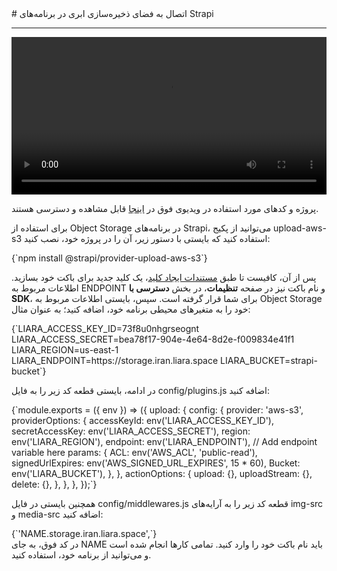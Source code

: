 

<Layout>
<Head>
<title>مستندات اتصال به Object Storage در Strapi - لیارا</title>
<meta property="og:title" content="مستندات خدمات رایانش ابری لیارا" />
<meta property="og:description" content="مستندات مربوط به اتصال به فضای ذخیره‌سازی ابری یا Object Storage با AWS SDK S3 در فریم‌ورک Strapi در لیارا"  />
<meta property="og:image" content="https://files.liara.ir/liara/logos/liara-poster.jpg" />
</Head>
# اتصال به فضای ذخیره‌سازی ابری در برنامه‌های Strapi
<hr className="mb-2" />

<video
  src="https://files.liara.ir/liara/strapi/strapi-s3.mp4"
  controls="controls"
  className="block w-full"
  width="100%"
/>

<div className="h-2" />
<Alert variant="success">
<p>
پروژه و کدهای مورد استفاده در ویدیوی فوق در <a href="https://github.com/liara-cloud/strapi-getting-started/tree/use-s3" className="text-[#2196f3] ">اینجا</a> قابل مشاهده و دسترسی هستند.
</p>
</Alert>

برای استفاده از Object Storage در برنامه‌های Strapi، می‌توانید از 
پکیج <Important>upload-aws-s3</Important> استفاده کنید که بایستی با دستور زیر، آن را در پروژه خود، نصب کنید:

<div className="h-2" />
<div dir='ltr'>
    <Highlight className="bash">
        {`npm install @strapi/provider-upload-aws-s3`}
    </Highlight>
</div>
<div className="h-2" />

پس از آن، کافیست تا طبق <a href="/object-storage/how-tos/create-key" className="text-[#2196f3] ">مستندات ایجاد کلید</a>، یک کلید جدید برای باکت خود بسازید.
اطلاعات مربوط به ENDPOINT و نام باکت نیز در صفحه **تنظیمات**، در بخش **دسترسی با SDK**، 
برای شما قرار گرفته است.
سپس، بایستی 
اطلاعات مربوط به Object Storage خود را 
به متغیرهای محیطی برنامه خود، اضافه کنید؛ به عنوان مثال:

<div className="h-2" />
<div dir='ltr'>
    <Highlight className="bash">
        {`LIARA_ACCESS_KEY_ID=73f8u0nhgrseognt
LIARA_ACCESS_SECRET=bea78f17-904e-4e64-8d2e-f009834e41f1
LIARA_REGION=us-east-1
LIARA_ENDPOINT=https://storage.iran.liara.space
LIARA_BUCKET=strapi-bucket`}
    </Highlight>
</div>
<div className="h-2" />

در ادامه، بایستی قطعه کد زیر را به فایل <Important>config/plugins.js</Important> اضافه کنید:

<div className="h-2" />
<div dir='ltr'>
    <Highlight className="js">
        {`module.exports = ({ env }) => ({
    upload: {
      config: {
        provider: 'aws-s3',
        providerOptions: {
          accessKeyId: env('LIARA_ACCESS_KEY_ID'),
          secretAccessKey: env('LIARA_ACCESS_SECRET'),
          region: env('LIARA_REGION'),
          endpoint: env('LIARA_ENDPOINT'), // Add endpoint variable here
          params: {
            ACL: env('AWS_ACL', 'public-read'),
            signedUrlExpires: env('AWS_SIGNED_URL_EXPIRES', 15 * 60),
            Bucket: env('LIARA_BUCKET'),
          },
        },
        actionOptions: {
          upload: {},
          uploadStream: {},
          delete: {},
        },
      },
    },
  });`}
    </Highlight>
</div>
<div className="h-2" />

همچنین بایستی در فایل <Important>config/middlewares.js</Important> قطعه کد زیر را به آرایه‌های <Important>img-src</Important> و <Important>media-src</Important> اضافه کنید:

<div className="h-2" />
<div dir='ltr'>
    <Highlight className="bash">
        {`'NAME.storage.iran.liara.space',`}
    </Highlight>
</div>
<div className="h-2" />
در کد فوق، به جای <Important>NAME</Important> باید نام باکت خود را وارد کنید. 
تمامی کارها انجام شده است و می‌توانید از برنامه خود، استفاده کنید. 
</Layout>